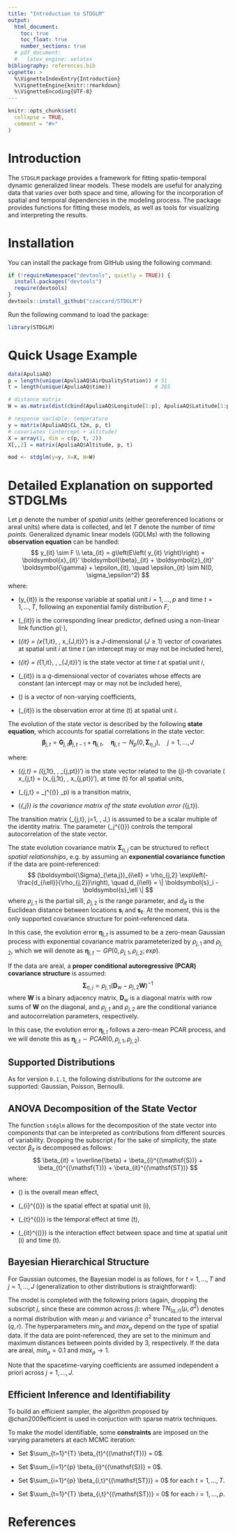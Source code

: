 ```yaml
---
title: "Introduction to STDGLM"
output: 
  html_document:
    toc: true
    toc_float: true
    number_sections: true
  # pdf_document:
  #   latex_engine: xelatex
bibliography: references.bib
vignette: >
  %\VignetteIndexEntry{Introduction}
  %\VignetteEngine{knitr::rmarkdown}
  %\VignetteEncoding{UTF-8}
---
```


```r
knitr::opts_chunk$set(
  collapse = TRUE,
  comment = "#>"
)
```



# Introduction
The `STDGLM` package provides a framework for fitting spatio-temporal dynamic generalized linear models. These models are useful for analyzing data that varies over both space and time, allowing for the incorporation of spatial and temporal dependencies in the modeling process. The package provides functions for fitting these models, as well as tools for visualizing and interpreting the results.

# Installation
You can install the package from GitHub using the following command:
```r
if (!requireNamespace("devtools", quietly = TRUE)) {
  install.packages("devtools")
  require(devtools)
}
devtools::install_github("czaccard/STDGLM")
```


Run the following command to load the package:

```r
library(STDGLM)
```


# Quick Usage Example
```r
data(ApuliaAQ)
p = length(unique(ApuliaAQ$AirQualityStation)) # 51
t = length(unique(ApuliaAQ$time))              # 365

# distance matrix
W = as.matrix(dist(cbind(ApuliaAQ$Longitude[1:p], ApuliaAQ$Latitude[1:p])))

# response variable: temperature
y = matrix(ApuliaAQ$CL_t2m, p, t)
# covariates (intercept + altitude)
X = array(1, dim = c(p, t, 2))
X[,,2] = matrix(ApuliaAQ$Altitude, p, t)

mod <- stdglm(y=y, X=X, W=W)
```


# Detailed Explanation on supported STDGLMs
Let $p$ denote the number of *spatial units* (either georeferenced locations or areal units) where data is collected, and let $T$ denote the number of *time points*. Generalized dynamic linear models (GDLMs) with the following **observation equation** can be handled:
$$
    y_{it} \sim F \\
    \eta_{it} = g\left(E\left( y_{it} \right)\right) = \boldsymbol{x}_{it}' \boldsymbol{\beta}_{it} + \boldsymbol{z}_{it}' \boldsymbol{\gamma} + \epsilon_{it}, \quad \epsilon_{it} \sim N(0, \sigma_\epsilon^2)
$$
where:

- \(y_{it}\) is the response variable at spatial unit $i=1, \dots, p$ and time $t=1, \dots, T$, following an exponential family distribution $F$,

- \(\eta_{it}\) is the corresponding linear predictor, defined using a non-linear link function $g(\cdot)$,

- \(\boldsymbol{x}_{it} = (x_{1,it}, \dots, x_{J,it})'\) is a $J$-dimensional ($J\ge 1$) vector of covariates at spatial unit $i$ at time $t$ (an intercept may or may not be included here),

- \(\boldsymbol{\beta}_{it} = (\beta_{1,it}, \dots, \beta_{J,it})'\) is the state vector at time $t$ at spatial unit $i$,

- \(\boldsymbol{z}_{it}\) is a $q$-dimensional vector of covariates whose effects are constant (an intercept may or may not be included here),

- \(\boldsymbol{\gamma}\) is a vector of non-varying coefficients,

- \(\epsilon_{it}\) is the observation error at time \(t\) at spatial unit $i$.

The evolution of the state vector is described by the following **state equation**, which accounts for spatial correlations in the state vector:
$$
    \boldsymbol{\beta}_{j, t} = \boldsymbol{G}_{j,t} \boldsymbol{\beta}_{j, t-1} + \boldsymbol{\eta}_{j,t}, \quad \boldsymbol{\eta}_{j,t} \sim N_p(0, \boldsymbol{\Sigma}_{\eta, j}), \quad j=1, \dots, J
$$

where:

- \(\boldsymbol{\beta}_{j,t} = (\beta_{j,1t}, \dots, \beta_{j,pt})'\) is the state vector related to the \(j\)-th covariate \( x_{j,t} = (x_{j,1t}, \dots, x_{j,pt})'\), at time \(t\) for all spatial units,

- \(\boldsymbol{G}_{j,t} = \phi_j^{(\mathsf{T})} \boldsymbol{I}_p\) is a transition matrix,

- \(\boldsymbol{\Sigma}_{\eta,j}\) is the covariance matrix of the state evolution error \(\boldsymbol{\eta}_{j,t}\).

The transition matrix \(\boldsymbol{G}_{j,t}, j=1, \dots, J,\) is assumed to be a scalar multiple of the identity matrix. The parameter \(\phi_j^{(\mathsf{T})}\) controls the temporal autocorrelation of the state vector.

The state evolution covariance matrix $\boldsymbol{\Sigma}_{\eta,j}$ can be structured to reflect *spatial relationships*, e.g. by assuming an **exponential covariance function** if the data are point-referenced:
$$
        (\boldsymbol{\Sigma}_{\eta,j})_{i\ell} = \rho_{j,2} \exp\left(-\frac{d_{i\ell}}{\rho_{j,2}}\right), \quad d_{i\ell} = \| \boldsymbol{s}_i - \boldsymbol{s}_\ell \|
$$
where $\rho_{j,1}$ is the partial sill, $\rho_{j,2}$ is the range parameter, and $d_{i\ell}$ is the Euclidean distance between locations $\boldsymbol{s}_i$ and $\boldsymbol{s}_\ell$. At the moment, this is the only supported covariance structure for point-referenced data.

In this case, the evolution error $\boldsymbol{\eta}_{j,t}$ is assumed to be a zero-mean Gaussian process with exponential covariance matrix parameteterized by $\rho_{j,1}$ and $\rho_{j,2}$, which we will denote as $\boldsymbol{\eta}_{j,t} \sim GP(0, \rho_{j,1}, \rho_{j,2}; exp)$.

If the data are areal, a **proper conditional autoregressive (PCAR) covariance structure** is assumed:
$$
    \boldsymbol{\Sigma}_{\eta,j} = \rho_{j,1} \left( \boldsymbol{D}_w - \rho_{j,2} \boldsymbol{W} \right)^{-1}
$$
where $\boldsymbol{W}$ is a binary adjacency matrix, $\boldsymbol{D}_w$ is a diagonal matrix with row sums of $\boldsymbol{W}$ on the diagonal, and $\rho_{j,1}$ and $\rho_{j,2}$ are the conditional variance and autocorrelation parameters, respectively.

In this case, the evolution error $\boldsymbol{\eta}_{j,t}$ follows a zero-mean PCAR process, and we will denote this as $\boldsymbol{\eta}_{j,t} \sim PCAR(0, \rho_{j,1}, \rho_{j,2})$.


## Supported Distributions
As for version `0.1.1`, the following distributions for the outcome are supported: Gaussian, Poisson, Bernoulli.


## ANOVA Decomposition of the State Vector
The function `stdglm` allows for the decomposition of the state vector into components that can be interpreted as contributions from different sources of variability. Dropping the subscript $j$ for the sake of simplicity, the state vector $\beta_{it}$ is decomposed as follows:
$$
\beta_{it} = \overline{\beta} + \beta_{i}^{(\mathsf{S})} + \beta_{t}^{(\mathsf{T})} + \beta_{it}^{(\mathsf{ST})}
$$
where:

- \(\overline{\beta}\) is the overall mean effect,

- \(\beta_{i}^{(\mathsf{S})}\) is the spatial effect at spatial unit \(i\),

- \(\beta_{t}^{(\mathsf{T})}\) is the temporal effect at time \(t\),

- \(\beta_{it}^{(\mathsf{ST})}\) is the interaction effect between space and time at spatial unit \(i\) and time \(t\).


## Bayesian Hierarchical Structure
For Gaussian outcomes, the Bayesian model is as follows, for $t=1, \dots, T$ and $j=1, \dots, J$ (generalization to other distributions is straightforward):
\begin{align*}
    y_{it} &\sim N(\boldsymbol{x}_{it}' \boldsymbol{\beta}_{it} + \boldsymbol{z}_{it}' \boldsymbol{\gamma}, \sigma_\epsilon^2) \\
    \boldsymbol{\beta}_{j,t} &= \boldsymbol{1}_p \overline{\beta}_j + \boldsymbol{\beta}_j^{(\mathsf{S})} + \boldsymbol{1}_p \beta_{j,t}^{(\mathsf{T})} + \boldsymbol{\beta}_{j,t}^{(\mathsf{ST})} \\
    \boldsymbol{\beta_j}^{(\mathsf{S})} &= (\beta_{j,1}^{(\mathsf{S})}, \dots, \beta_{j,p}^{(\mathsf{S})})' \sim GP(0, \rho_{j,1}^{(\mathsf{S})}, \rho_{j,2}^{(\mathsf{S})}; exp) \quad or \quad PCAR(0, \rho_{j,1}^{(\mathsf{S})}, \rho_{j,2}^{(\mathsf{S})}) \\
    \beta_{j,t}^{(\mathsf{T})} &\sim N(\phi_j^{(\mathsf{T})} \beta_{j,t-1}^{(\mathsf{T})}, V_{\beta,j}^{(\mathsf{T})}) \\
    \boldsymbol{\beta}_{j,t}^{(\mathsf{ST})} &= (\beta_{j,1t}^{(\mathsf{ST})}, \dots, \beta_{j,pt}^{(\mathsf{ST})})' \sim GP(\phi_j^{(\mathsf{ST})} \boldsymbol{\beta}_{j,t-1}^{(\mathsf{ST})}, \rho_{j,1}^{(\mathsf{ST})}, \rho_{j,2}^{(\mathsf{ST})}; exp) \quad or \quad PCAR(\phi_j^{(\mathsf{ST})} \boldsymbol{\beta}_{j,t-1}^{(\mathsf{ST})}, \rho_{j,1}^{(\mathsf{ST})}, \rho_{j,2}^{(\mathsf{ST})})
\end{align*}

The model is completed with the following priors (again, dropping the subscript $j$, since these are common across $j$):
\begin{align*}
    \overline{\beta} &\sim N(0, V_\gamma) \\
    \beta_{0}^{(\mathsf{T})} &\sim N(0, V_{\beta_0}) \\
    \boldsymbol{\beta}_{0}^{(\mathsf{ST})} &\sim N_p(0, V_{\beta_0} \boldsymbol{I}_p) \\
    \boldsymbol{\gamma} &\sim N_q(0, V_\gamma) \\
    \sigma_\epsilon^2 &\sim IG(a_\epsilon, b_\epsilon) \\
    \rho_1^{(\mathsf{S})} &\sim IG(a_{\rho, S}, b_{\rho, S}) \\
    \rho_2^{(\mathsf{S})} &\sim U(min_\rho, max_\rho) \\
    \rho_1^{(\mathsf{ST})} &\sim IG(a_{\rho, ST}, b_{\rho, ST}) \\
    \rho_2^{(\mathsf{ST})} &\sim U(min_\rho, max_\rho) \\
    \phi^{(\mathsf{T})} &\sim TN_{(-1, 1)}(0, 1) \\
    \phi^{(\mathsf{ST})} &\sim TN_{(-1, 1)}(0, 1) \\
    V_\beta^{(\mathsf{T})} &\sim IG(a^{(\mathsf{T})}, b^{(\mathsf{T})})
\end{align*}
where $TN_{(q, r)}(\mu, \sigma^2)$ denotes a normal distribution with mean $\mu$ and variance $\sigma^2$ truncated to the interval $(q, r)$. The hyperparameters $min_\rho$ and $max_\rho$ depend on the type of spatial data. If the data are point-referenced, they are set to the minimum and maximum distances between points divided by 3, respectively. If the data are areal, $min_\rho= 0.1$ and $max_\rho \rightarrow 1$.

Note that the spacetime-varying coefficients are assumed independent a priori across $j=1,\dots,J$.


## Efficient Inference and Identifiability
To build an efficient sampler, the algorithm proposed by @chan2009efficient is used in conjuction with sparse matrix techniques.

To make the model identifiable, some **constraints** are imposed on the varying parameters at each MCMC iteration:

- Set $\sum_{t=1}^{T} \beta_{t}^{(\mathsf{T})} = 0$.

- Set $\sum_{i=1}^{p} \beta_{i}^{(\mathsf{S})} = 0$.

- Set $\sum_{i=1}^{p} \beta_{i,t}^{(\mathsf{ST})} = 0$ for each $t=1,\dots,T$.

- Set $\sum_{t=1}^{T} \beta_{i,t}^{(\mathsf{ST})} = 0$ for each $i=1,\dots,p$.




# References

